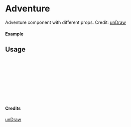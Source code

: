 
<Meta of={Adventure} title="unDraw/Adventure" />

# Adventure

Adventure component with different props.
Credit: [unDraw](https://undraw.co/illustrations)

#### Example

<Canvas of={Adventure.Primary} />

## Usage

```ts
import { Adventure } from "yadl-ui";

const Example = () => {
  return (
      <Adventure />
  );
};

export default Example;
```

#### Credits
[unDraw](https://undraw.co/illustrations)

